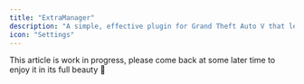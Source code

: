 ```yaml
---
title: "ExtraManager"
description: "A simple, effective plugin for Grand Theft Auto V that lets you configure and control vehicle extras using XML so your setup looks exactly how you want, every time."
icon: "Settings"
---
```


<Callout>
  This article is work in progress, please come back at some later time to enjoy
  it in its full beauty 🫡
</Callout>

